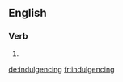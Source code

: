 
==English==

===Verb===
{{head|en|present participle}}

# {{present participle of|indulgence|lang=en}}

[[de:indulgencing]]
[[fr:indulgencing]]